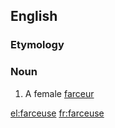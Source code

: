 ==English==

===Etymology===
{{etyl|fr}}

===Noun===
{{en-noun}}

# A female [[farceur]]

[[el:farceuse]]
[[fr:farceuse]]
